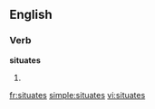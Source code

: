
==English==

===Verb===
'''situates'''

# {{third-person singular of|[[situate]]}}

[[fr:situates]]
[[simple:situates]]
[[vi:situates]]